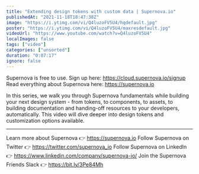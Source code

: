 ```yaml
---
title: "Extending design tokens with custom data | Supernova.io"
publishedAt: "2021-11-18T18:47:38Z"
image: "https://i.ytimg.com/vi/Q4luzoFV5U4/hqdefault.jpg"
poster: "https://i.ytimg.com/vi/Q4luzoFV5U4/maxresdefault.jpg"
videoUrl: "https://www.youtube.com/watch?v=Q4luzoFV5U4"
localImages: false
tags: ["video"]
categories: ["unsorted"]
duration: "0:07:17"
ignore: false
---
```

Supernova is free to use. Sign up here: https://cloud.supernova.io/signup
Read everything about Supernova here: https://supernova.io

In this series, we walk you through Supernova fundamentals while building your next design system - from tokens, to components, to assets, to building documentation and handing-off resources to your developers, automatically. This video will dive deeper into design tokens and customization options available.

--------

Learn more about Supernova 👉 https://supernova.io
Follow Supernova on Twitter 👉  https://twitter.com/supernova_io
Follow Supernova on LinkedIn 👉 https://www.linkedin.com/company/supernova-io/
Join the Supernova Friends Slack 👉 https://bit.ly/3Pe84Mh
